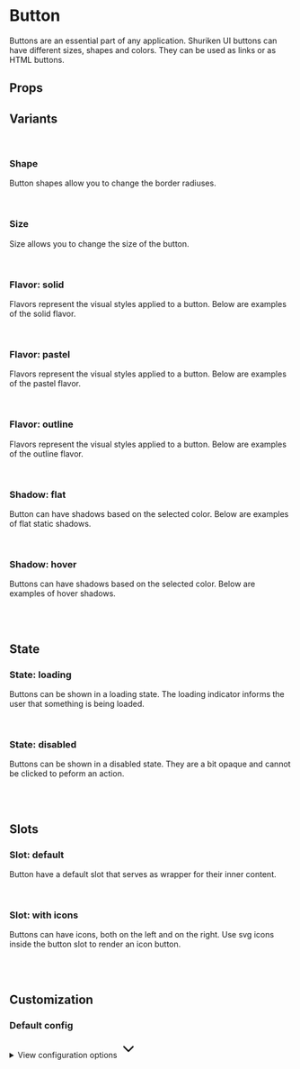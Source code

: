 
<Meta of={ButtonStories} />

# Button

Buttons are an essential part of any application. Shuriken UI buttons can have different sizes, shapes and colors. They can be used as links or as HTML buttons.

<Primary />

## Props

<Controls />

## Variants

<br />

### Shape

Button shapes allow you to change the border radiuses.

<div className="flex gap-2 bg-slate-100 dark:bg-slate-900 p-6 rounded-sm">
  <Story of={ButtonStories.Straight} />
  <Story of={ButtonStories.Rounded} />
  <Story of={ButtonStories.Smooth} />
  <Story of={ButtonStories.Curved} />
  <Story of={ButtonStories.Full} />
</div>

<br />

### Size

Size allows you to change the size of the button.

<div className="flex items-end gap-2 bg-slate-100 dark:bg-slate-900 p-6 rounded-sm">
  <Story of={ButtonStories.Sm} />
  <Story of={ButtonStories.Md} />
  <Story of={ButtonStories.Lg} />
</div>

<br />

### Flavor: solid

Flavors represent the visual styles applied to a button. Below are examples of the solid flavor.

<div className="flex gap-2 bg-slate-100 dark:bg-slate-900 p-6 rounded-sm">
  <Story of={ButtonStories.SolidDefault} />
  <Story of={ButtonStories.SolidMuted} />
  <Story of={ButtonStories.SolidPrimary} />
  <Story of={ButtonStories.SolidInfo} />
  <Story of={ButtonStories.SolidSuccess} />
  <Story of={ButtonStories.SolidWarning} />
  <Story of={ButtonStories.SolidDanger} />
</div>

<br />

### Flavor: pastel

Flavors represent the visual styles applied to a button. Below are examples of the pastel flavor.

<div className="flex gap-2 bg-slate-100 dark:bg-slate-900 p-6 rounded-sm">
  <Story of={ButtonStories.PastelPrimary} />
  <Story of={ButtonStories.PastelInfo} />
  <Story of={ButtonStories.PastelSuccess} />
  <Story of={ButtonStories.PastelWarning} />
  <Story of={ButtonStories.PastelDanger} />
</div>

<br />

### Flavor: outline

Flavors represent the visual styles applied to a button. Below are examples of the outline flavor.

<div className="flex gap-2 bg-slate-100 dark:bg-slate-900 p-6 rounded-sm">
  <Story of={ButtonStories.OutlinePrimary} />
  <Story of={ButtonStories.OutlineInfo} />
  <Story of={ButtonStories.OutlineSuccess} />
  <Story of={ButtonStories.OutlineWarning} />
  <Story of={ButtonStories.OutlineDanger} />
</div>

<br />

### Shadow: flat

Button can have shadows based on the selected color. Below are examples of flat static shadows.

<div className="flex gap-2 bg-slate-100 dark:bg-slate-900 p-6 rounded-sm">
  <Story of={ButtonStories.ShadowFlatDefault} />
  <Story of={ButtonStories.ShadowFlatMuted} />
  <Story of={ButtonStories.ShadowFlatPrimary} />
  <Story of={ButtonStories.ShadowFlatInfo} />
  <Story of={ButtonStories.ShadowFlatSuccess} />
  <Story of={ButtonStories.ShadowFlatWarning} />
  <Story of={ButtonStories.ShadowFlatDanger} />
</div>

<br />

### Shadow: hover

Buttons can have shadows based on the selected color. Below are examples of hover shadows.

<div className="flex gap-2 bg-slate-100 dark:bg-slate-900 p-6 rounded-sm">
  <Story of={ButtonStories.ShadowHoverDefault} />
  <Story of={ButtonStories.ShadowHoverMuted} />
  <Story of={ButtonStories.ShadowHoverPrimary} />
  <Story of={ButtonStories.ShadowHoverInfo} />
  <Story of={ButtonStories.ShadowHoverSuccess} />
  <Story of={ButtonStories.ShadowHoverWarning} />
  <Story of={ButtonStories.ShadowHoverDanger} />
</div>

<br />
<br />

## State

### State: loading

Buttons can be shown in a loading state. The loading indicator informs the user that something is being loaded.

<div className="flex gap-2 bg-slate-100 dark:bg-slate-900 p-6 rounded-sm">
  <Story of={ButtonStories.LoadingDefault} />
  <Story of={ButtonStories.LoadingMuted} />
  <Story of={ButtonStories.LoadingPrimary} />
  <Story of={ButtonStories.LoadingInfo} />
  <Story of={ButtonStories.LoadingSuccess} />
  <Story of={ButtonStories.LoadingWarning} />
  <Story of={ButtonStories.LoadingDanger} />
</div>

<br />

### State: disabled

Buttons can be shown in a disabled state. They are a bit opaque and cannot be clicked to peform an action.

<div className="flex gap-2 bg-slate-100 dark:bg-slate-900 p-6 rounded-sm">
  <Story of={ButtonStories.DisabledDefault} />
  <Story of={ButtonStories.DisabledMuted} />
  <Story of={ButtonStories.DisabledPrimary} />
  <Story of={ButtonStories.DisabledInfo} />
  <Story of={ButtonStories.DisabledSuccess} />
  <Story of={ButtonStories.DisabledWarning} />
  <Story of={ButtonStories.DisabledDanger} />
</div>

<br />
<br />

## Slots

### Slot: default

Button have a default slot that serves as wrapper for their inner content.

<div className="flex gap-2 bg-slate-100 dark:bg-slate-900 p-6 rounded-sm">
  <Story of={ButtonStories.LabelSlot} />
</div>

<br />

### Slot: with icons

Buttons can have icons, both on the left and on the right. Use svg icons inside the button slot to render an icon button.

<div className="flex gap-2 bg-slate-100 dark:bg-slate-900 p-6 rounded-sm">
  <Story of={ButtonStories.IconDefault} />
  <Story of={ButtonStories.IconMuted} />
  <Story of={ButtonStories.IconPrimary} />
  <Story of={ButtonStories.IconInfo} />
  <Story of={ButtonStories.IconSuccess} />
  <Story of={ButtonStories.IconWarning} />
  <Story of={ButtonStories.IconDanger} />
</div>

<br />
<br />

## Customization

### Default config

<div class="relative">
  <details class="relative bg-slate-50 border border-slate-200 rounded-lg p-4 [&>summary>svg]:open:-rotate-180">
    <summary class="list-none cursor-pointer">
      <span class="font-sans text-slate-500">View configuration options</span>
      <svg
        class="w-5 h-5 text-slate-500 absolute top-5 end-4 transition-transform duration-300"
        xmlns="http://www.w3.org/2000/svg"
        width="32"
        height="32"
        viewBox="0 0 24 24"
      >
        <path
          fill="none"
          stroke="currentColor"
          stroke-linecap="round"
          stroke-linejoin="round"
          stroke-width="2"
          d="m6 9l6 6l6-6"
        />
      </svg>
    </summary>

    <div class="!mt-4">
      <pre >
        {JSON.stringify(defaultButtonConfig, null, 2)}
      </pre>
    </div>

  </details>
</div>
